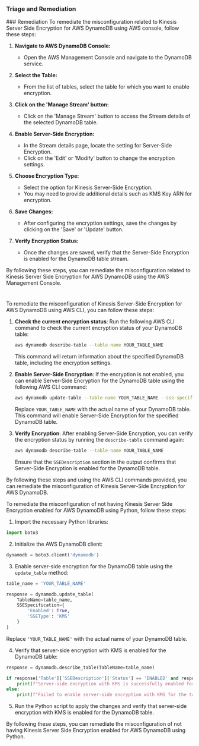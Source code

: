 
### Triage and Remediation
<Tabs>
<Tab title='Remediation'>
### Remediation

<AccordionGroup>
<Accordion title='Using Console' defaultOpen='true'>
To remediate the misconfiguration related to Kinesis Server Side Encryption for AWS DynamoDB using AWS console, follow these steps:

1. **Navigate to AWS DynamoDB Console:**
   - Open the AWS Management Console and navigate to the DynamoDB service.

2. **Select the Table:**
   - From the list of tables, select the table for which you want to enable encryption.

3. **Click on the 'Manage Stream' button:**
   - Click on the 'Manage Stream' button to access the Stream details of the selected DynamoDB table.

4. **Enable Server-Side Encryption:**
   - In the Stream details page, locate the setting for Server-Side Encryption.
   - Click on the 'Edit' or 'Modify' button to change the encryption settings.

5. **Choose Encryption Type:**
   - Select the option for Kinesis Server-Side Encryption.
   - You may need to provide additional details such as KMS Key ARN for encryption.

6. **Save Changes:**
   - After configuring the encryption settings, save the changes by clicking on the 'Save' or 'Update' button.

7. **Verify Encryption Status:**
   - Once the changes are saved, verify that the Server-Side Encryption is enabled for the DynamoDB table stream.

By following these steps, you can remediate the misconfiguration related to Kinesis Server Side Encryption for AWS DynamoDB using the AWS Management Console.

#
</Accordion>

<Accordion title='Using CLI'>
To remediate the misconfiguration of Kinesis Server-Side Encryption for AWS DynamoDB using AWS CLI, you can follow these steps:

1. **Check the current encryption status**: Run the following AWS CLI command to check the current encryption status of your DynamoDB table:
   
   ```bash
   aws dynamodb describe-table --table-name YOUR_TABLE_NAME
   ```
   
   This command will return information about the specified DynamoDB table, including the encryption settings.

2. **Enable Server-Side Encryption**: If the encryption is not enabled, you can enable Server-Side Encryption for the DynamoDB table using the following AWS CLI command:

   ```bash
   aws dynamodb update-table --table-name YOUR_TABLE_NAME --sse-specification Enabled=true
   ```

   Replace `YOUR_TABLE_NAME` with the actual name of your DynamoDB table. This command will enable Server-Side Encryption for the specified DynamoDB table.

3. **Verify Encryption**: After enabling Server-Side Encryption, you can verify the encryption status by running the `describe-table` command again:

   ```bash
   aws dynamodb describe-table --table-name YOUR_TABLE_NAME
   ```

   Ensure that the `SSEDescription` section in the output confirms that Server-Side Encryption is enabled for the DynamoDB table.

By following these steps and using the AWS CLI commands provided, you can remediate the misconfiguration of Kinesis Server-Side Encryption for AWS DynamoDB.
</Accordion>

<Accordion title='Using Python'>
To remediate the misconfiguration of not having Kinesis Server Side Encryption enabled for AWS DynamoDB using Python, follow these steps:

1. Import the necessary Python libraries:
```python
import boto3
```

2. Initialize the AWS DynamoDB client:
```python
dynamodb = boto3.client('dynamodb')
```

3. Enable server-side encryption for the DynamoDB table using the `update_table` method:
```python
table_name = 'YOUR_TABLE_NAME'

response = dynamodb.update_table(
    TableName=table_name,
    SSESpecification={
        'Enabled': True,
        'SSEType': 'KMS'
    }
)
```
Replace `'YOUR_TABLE_NAME'` with the actual name of your DynamoDB table.

4. Verify that server-side encryption with KMS is enabled for the DynamoDB table:
```python
response = dynamodb.describe_table(TableName=table_name)

if response['Table']['SSEDescription']['Status'] == 'ENABLED' and response['Table']['SSEDescription']['SSEType'] == 'KMS':
    print(f"Server-side encryption with KMS is successfully enabled for the table {table_name}.")
else:
    print(f"Failed to enable server-side encryption with KMS for the table {table_name}.")
```

5. Run the Python script to apply the changes and verify that server-side encryption with KMS is enabled for the DynamoDB table.

By following these steps, you can remediate the misconfiguration of not having Kinesis Server Side Encryption enabled for AWS DynamoDB using Python.
</Accordion>

</AccordionGroup>
</Tab>
</Tabs>
